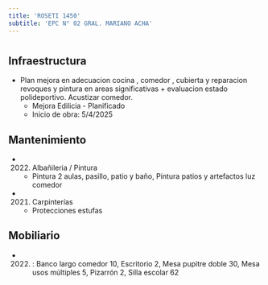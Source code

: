 ```yaml
---
title: 'ROSETI 1450'
subtitle: 'EPC N° 02 GRAL. MARIANO ACHA'
---
```


#
## Infraestructura

* Plan mejora en   adecuacion   cocina , comedor ,  cubierta  y reparacion revoques y pintura en areas significativas + evaluacion estado polideportivo. Acustizar comedor. 
    + Mejora Edilicia - Planificado 
    + Inicio de obra: 5/4/2025 






## Mantenimiento

*  (2022) Albañileria / Pintura 
    + Pintura 2 aulas, pasillo, patio y baño, Pintura patios y artefactos luz comedor

*  (2021) Carpinterías 
    + Protecciones estufas





## Mobiliario

*  (2022) : Banco largo comedor 10, Escritorio 2, Mesa pupitre doble 30, Mesa usos múltiples 5, Pizarrón 2, Silla escolar 62 



